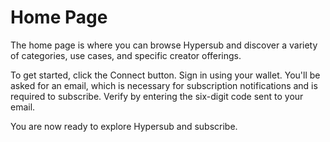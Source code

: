 # Home Page

The home page is where you can browse Hypersub and discover a variety of categories, use cases, and specific creator offerings.

To get started, click the Connect button. Sign in using your wallet. You'll be asked for an email, which is necessary for subscription notifications and is required to subscribe. Verify by entering the six-digit code sent to your email.

You are now ready to explore Hypersub and subscribe.

